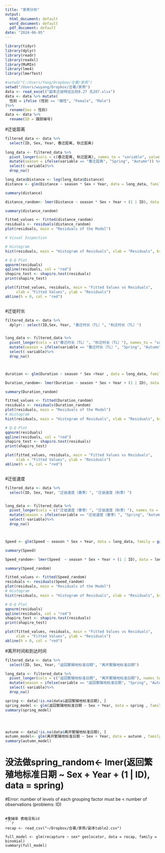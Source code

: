```yaml
---
title: "家燕分析"
output:
  html_document: default
  word_document: default
  pdf_document: default
date: "2024-06-05"
---
```


```r
library(tidyr)
library(dplyr)
library(readr)
library(readxl)
library(MuMIn)
library(lme4)
library(lmerTest)

#setwd("C:/Users/Yang/Dropbox/合著/家燕")
setwd("/Users/wuyang/Dropbox/合著/家燕")
data <- read_excel("副本迁徙特征比较8.27 无207.xlsx")
data <- data %>% mutate(
  性别 = ifelse (性别 == "雌性", "Female", "Male")
)%>%
  rename(Sex = 性别)
data <- data %>%
  rename(ID = 跟踪编号)

```

#迁徙距离 
```r
filtered_data <- data %>%
  select(ID, Sex, Year, 春迁距离, 秋迁距离)
   
long_data <- filtered_data %>%
  pivot_longer(cols = c(春迁距离, 秋迁距离), names_to = "variable", values_to = "Distance") %>%
  mutate(season = ifelse(variable == "春迁距离", "Spring", "Autumn")) %>%
  select(-variable)%>%
  drop_na()  

long_data$Distance <- log(long_data$Distance)
distance <- glm(Distance ~ season * Sex + Year, data = long_data, family = gaussian())

summary(distance)

distance_random<- lmer(Distance ~ season * Sex + Year + (1 | ID), data = long_data)

summary(distance_random)

fitted_values <- fitted(distance_random)
residuals <- residuals(distance_random)
plot(residuals, main = "Residuals of the Model")

# Visual Inspection

# Histogram
hist(residuals, main = "Histogram of Residuals", xlab = "Residuals", breaks = 20)

# Q-Q Plot
qqnorm(residuals)
qqline(residuals, col = "red")
shapiro_test <- shapiro.test(residuals)
print(shapiro_test)

plot(fitted_values, residuals, main = "Fitted Values vs Residuals",
     xlab = "Fitted Values", ylab = "Residuals")
abline(h = 0, col = "red")



```

#迁徙时长
```r

filtered_data <- data %>%
  dplyr:: select(ID,Sex, Year, "春迁时长（TL）", "秋迁时长（TL）")


long_data <- filtered_data %>%
  pivot_longer(cols = c("春迁时长（TL）", "秋迁时长（TL）"), names_to = "variable", values_to = "Duration") %>%
  mutate(season = ifelse(variable == "春迁时长（TL）", "Spring", "Autumn")) %>%
  select(-variable)%>%
  drop_na() 



duration <- glm(Duration ~ season * Sex +Year , data = long_data, family = gaussian())

Duration_random<- lmer(Duration ~ season * Sex + Year + (1 | ID), data = long_data)

summary(Duration_random)

fitted_values <- fitted(Duration_random)
residuals <- residuals(Duration_random)
plot(residuals, main = "Residuals of the Model")
# Histogram
hist(residuals, main = "Histogram of Residuals", xlab = "Residuals", breaks = 20)

# Q-Q Plot
qqnorm(residuals)
qqline(residuals, col = "red")
shapiro_test <- shapiro.test(residuals)
print(shapiro_test)

plot(fitted_values, residuals, main = "Fitted Values vs Residuals",
     xlab = "Fitted Values", ylab = "Residuals")
abline(h = 0, col = "red")



```
#迁徙速度
```r


filtered_data <- data %>%
  select(ID, Sex, Year, "迁徙速度（春季）", "迁徙速度（秋季）")


long_data <- filtered_data %>%
  pivot_longer(cols = c("迁徙速度（春季）", "迁徙速度（秋季）"), names_to = "variable", values_to = "Speed") %>%
  mutate(season = ifelse(variable == "迁徙速度（春季）", "Spring", "Autumn")) %>%
  select(-variable)%>%
  drop_na() 



Speed <- glm(Speed ~ season * Sex + Year, data = long_data, family = gaussian())

summary(Speed)

Speed_random<- lmer(Speed  ~ season * Sex + Year + (1 | ID), data = long_data)

summary(Speed_random)

fitted_values <- fitted(Speed_random)
residuals <- residuals(Speed_random)
plot(residuals, main = "Residuals of the Model")
# Histogram
hist(residuals, main = "Histogram of Residuals", xlab = "Residuals", breaks = 20)

# Q-Q Plot
qqnorm(residuals)
qqline(residuals, col = "red")
shapiro_test <- shapiro.test(residuals)
print(shapiro_test)

plot(fitted_values, residuals, main = "Fitted Values vs Residuals",
     xlab = "Fitted Values", ylab = "Residuals")
abline(h = 0, col = "red")


```


#离开时间和到达时间
```r
filtered_data <- data %>%
  select(ID, Sex, Year, "返回繁殖地标准日期", "离开繁殖地标准日期")

long_data <- filtered_data %>%
  pivot_longer(cols = c("返回繁殖地标准日期", "离开繁殖地标准日期"), names_to = "variable", values_to = "Duration") %>%
  mutate(season = ifelse(variable == "返回繁殖地标准日期", "Spring", "Autumn")) %>%
  select(-variable)%>%
  drop_na() 

spring <- data[!is.na(data$返回繁殖地标准日期), ]
spring_model <- glm(返回繁殖地标准日期 ~ Sex + Year, data = spring , family = gaussian())
summary(spring_model)




autunm <- data[!is.na(data$离开繁殖地标准日期), ]
autumn_model<- glm(离开繁殖地标准日期 ~ Sex + Year, data = autunm , family = gaussian())
summary(autumn_model)


```
# 没法做spring_random<- lmer(返回繁殖地标准日期   ~  Sex + Year + (1 | ID), data = spring) 
#Error: number of levels of each grouping factor must be < number of observations (problems: ID)

```

#重捕率 表格没有id
```r
recap <- read_csv("~/Dropbox/合著/家燕/副本table2.csv")

full_model <- glm(recapture ~ sex* geolocator, data = recap, family = binomial)
summary(full_model)

```

